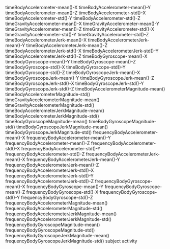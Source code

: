 timeBodyAccelerometer-mean()-X
timeBodyAccelerometer-mean()-Y
timeBodyAccelerometer-mean()-Z
timeBodyAccelerometer-std()-X
timeBodyAccelerometer-std()-Y
timeBodyAccelerometer-std()-Z
timeGravityAccelerometer-mean()-X
timeGravityAccelerometer-mean()-Y
timeGravityAccelerometer-mean()-Z
timeGravityAccelerometer-std()-X
timeGravityAccelerometer-std()-Y
timeGravityAccelerometer-std()-Z
timeBodyAccelerometerJerk-mean()-X
timeBodyAccelerometerJerk-mean()-Y
timeBodyAccelerometerJerk-mean()-Z
timeBodyAccelerometerJerk-std()-X
timeBodyAccelerometerJerk-std()-Y
timeBodyAccelerometerJerk-std()-Z
timeBodyGyroscope-mean()-X
timeBodyGyroscope-mean()-Y
timeBodyGyroscope-mean()-Z
timeBodyGyroscope-std()-X
timeBodyGyroscope-std()-Y
timeBodyGyroscope-std()-Z
timeBodyGyroscopeJerk-mean()-X
timeBodyGyroscopeJerk-mean()-Y
timeBodyGyroscopeJerk-mean()-Z
timeBodyGyroscopeJerk-std()-X
timeBodyGyroscopeJerk-std()-Y
timeBodyGyroscopeJerk-std()-Z
timeBodyAccelerometerMagnitude-mean()
timeBodyAccelerometerMagnitude-std()
timeGravityAccelerometerMagnitude-mean()
timeGravityAccelerometerMagnitude-std()
timeBodyAccelerometerJerkMagnitude-mean()
timeBodyAccelerometerJerkMagnitude-std()
timeBodyGyroscopeMagnitude-mean()
timeBodyGyroscopeMagnitude-std()
timeBodyGyroscopeJerkMagnitude-mean()
timeBodyGyroscopeJerkMagnitude-std()
frequencyBodyAccelerometer-mean()-X
frequencyBodyAccelerometer-mean()-Y
frequencyBodyAccelerometer-mean()-Z
frequencyBodyAccelerometer-std()-X
frequencyBodyAccelerometer-std()-Y
frequencyBodyAccelerometer-std()-Z
frequencyBodyAccelerometerJerk-mean()-X
frequencyBodyAccelerometerJerk-mean()-Y
frequencyBodyAccelerometerJerk-mean()-Z
frequencyBodyAccelerometerJerk-std()-X
frequencyBodyAccelerometerJerk-std()-Y
frequencyBodyAccelerometerJerk-std()-Z
frequencyBodyGyroscope-mean()-X
frequencyBodyGyroscope-mean()-Y
frequencyBodyGyroscope-mean()-Z
frequencyBodyGyroscope-std()-X
frequencyBodyGyroscope-std()-Y
frequencyBodyGyroscope-std()-Z
frequencyBodyAccelerometerMagnitude-mean()
frequencyBodyAccelerometerMagnitude-std()
frequencyBodyAccelerometerJerkMagnitude-mean()
frequencyBodyAccelerometerJerkMagnitude-std()
frequencyBodyGyroscopeMagnitude-mean()
frequencyBodyGyroscopeMagnitude-std()
frequencyBodyGyroscopeJerkMagnitude-mean()
frequencyBodyGyroscopeJerkMagnitude-std()
subject
activity
